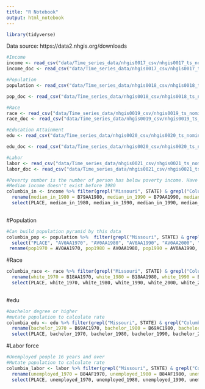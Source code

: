 ```yaml
---
title: "R Notebook"
output: html_notebook
---
```


```r
library(tidyverse)
```

Data source: https://data2.nhgis.org/downloads
```r
#Income
income <- read_csv("data/Time_series_data/nhgis0017_csv/nhgis0017_ts_nominal_place.csv")
income_doc <- read_csv("data/Time_series_data/nhgis0017_csv/nhgis0017_ts_nominal_place_codebook.txt")

#Population
population <- read_csv("data/Time_series_data/nhgis0018_csv/nhgis0018_ts_nominal_place.csv")

pop_doc <- read_csv("data/Time_series_data/nhgis0018_csv/nhgis0018_ts_nominal_place_codebook.txt")

#Race
race <- read_csv("data/Time_series_data/nhgis0019_csv/nhgis0019_ts_nominal_place.csv")
race_doc <- read_csv("data/Time_series_data/nhgis0019_csv/nhgis0019_ts_nominal_place_codebook.txt")

#Education Attainment
edu <- read_csv("data/Time_series_data/nhgis0020_csv/nhgis0020_ts_nominal_place.csv")

edu_doc <- read_csv("data/Time_series_data/nhgis0020_csv/nhgis0020_ts_nominal_place_codebook.txt")

#Labor
labor <- read_csv("data/Time_series_data/nhgis0021_csv/nhgis0021_ts_nominal_place.csv")
labor_doc <- read_csv("data/Time_series_data/nhgis0021_csv/nhgis0021_ts_nominal_place_codebook.txt")

```

```r
#Poverty number is the number of person has below poverty income. Have to calculate rate per 100.000 people.
#Median income doesn't exist before 1980
columbia_in <- income %>% filter(grepl("Missouri", STATE) & grepl("Columbia", PLACE)) %>% 
  rename(median_in_1980 = B79AA1980, median_in_1990 = B79AA1990, median_in_2000 = B79AA2000, poverty_1970 = CL6AA1970, poverty_1980 = CL6AA1980, poverty_1990 = CL6AA1990, poverty_2000 = CL6AA2000) %>% 
  select(PLACE, median_in_1980, median_in_1990, median_in_1990, median_in_2000, poverty_1970, poverty_1980, poverty_1990, poverty_2000)
  
```

#Population
```r
#Can build population pyramid by this data 
columbia_pop <- population %>%  filter(grepl("Missouri", STATE) & grepl("Columbia", PLACE)) %>% 
  select("PLACE", "AV0AA1970", "AV0AA1980", "AV0AA1990", "AV0AA2000", "AV0AA2010", "AV0AA2020") %>% 
 rename(pop1970 = AV0AA1970, pop1980 = AV0AA1980, pop1990 = AV0AA1990, pop2000 = AV0AA2000, pop2010 = AV0AA2010, pop2020 = AV0AA2020)
```

#Race
```r
columbia_race <- race %>% filter(grepl("Missouri", STATE) & grepl("Columbia", PLACE)) %>% 
  rename(white_1970 = B18AA1970, white_1980 = B18AA1980, white_1990 = B18AA1990, white_2000 = B18AA2000, white_2010 = B18AA2010, white_2020 = B18AA2020, black_1970 = B18AB1970, black_1980 = B18AB1980, black_1990 = B18AB1990, black_2000 = B18AB2000, black_2010 = B18AB2010, black_2020 = B18AB2020, indian_native_1970 = B18AC1970, indian_native_1980 = B18AC1980, indian_native_1990 = B18AC1990, indian_native_2000 = B18AC2000, indian_native_2010 = B18AC2010, indian_native_2020 = B18AC2020, asian_pacific_1970 = B18AD1970, asian_pacific_1980 = B18AD1980, asian_pacific_1990 = B18AD1990, asian_pacific_2000 = B18AD2000, asian_pacific_2010 = B18AD2010, asian_pacific_2020 = B18AD2020) %>% 
  select(PLACE, white_1970, white_1980, white_1990, white_2000, white_2010, white_2020, black_1970, black_1980, black_1990, black_2000, black_2010, black_2020, indian_native_1970, indian_native_1980, indian_native_1990, indian_native_2000, indian_native_2010, indian_native_2020, asian_pacific_1970, asian_pacific_1980, asian_pacific_1990, asian_pacific_2000, asian_pacific_2010, asian_pacific_2020) %>% 
  
```

#edu
```r
#bachelor degree or higher
#mutate population to calculate rate
columbia_edu <- edu %>% filter(grepl("Missouri", STATE) & grepl("Columbia", PLACE)) %>% 
  rename(bachelor_1970 = B69AC1970, bachelor_1980 = B69AC1980, bachelor_1990 = B69AC1990, bachelor_2000 = B69AC2000) %>% 
  select(PLACE, bachelor_1970, bachelor_1980, bachelor_1990, bachelor_2000)
```

#Labor force
```r
#Unemployed people 16 years and over
#Mutate population to calculate rate
columbia_labor <- labor %>% filter(grepl("Missouri", STATE) & grepl("Columbia", PLACE)) %>% 
  rename(unemployed_1970 = B84AF1970, unemployed_1980 = B84AF1980, unemployed_1990 = B84AF1990, unemployed_2000 = B84AF2000) %>% 
  select(PLACE, unemployed_1970, unemployed_1980, unemployed_1990, unemployed_2000)
```

